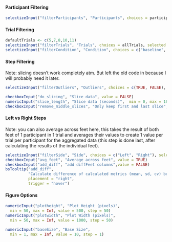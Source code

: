 #### Participant Filtering
```r
selectizeInput("filterParticipants", "Participants", choices = participants, selected = participants, multiple = TRUE)
```

#### Trial Filtering
```r
defaultTrials <- c(5,7,8,10,11)
selectizeInput("filterTrials", "Trials", choices = allTrials, selected = defaultTrials, multiple = TRUE)
selectizeInput("filterCondition", "Condition", choices = c("baseline", "perturbation", "perturbation_visualization"), selected = c("baseline", "perturbation", "perturbation_visualization"), multiple = TRUE)
```

#### Step Filtering
Note: slicing doesn't work completely atm. But left the old code in because I will probably need it later.
```r
selectizeInput("filterOutliers", "Outliers", choices = c(TRUE, FALSE), selected = c(FALSE), multiple = TRUE) # INCLUDE outliers (TRUE), INCLUDE non-outliers (FALSE)

checkboxInput("do_slicing", "Slice data", value = FALSE)
numericInput("slice_length", "Slice data (seconds)",  min = 0, max = 180, value = 9999, step = 10)
checkboxInput("remove_middle_slices", "Only keep first and last slice", value=FALSE)
```

#### Left vs Right Steps
Note: you can also average across feet here, this takes the result of both feet of 1 participant in 1 trial and averages their values to create 1 value per trial per participant for the aggregated data (this step is done last, after calculating the results of the individual feet).
```r
selectizeInput("filterSide", "Side", choices = c("Left", "Right"), selected = c("Left", "Right"), multiple = TRUE)
checkboxInput("avg_feet", "Average across feet", value = TRUE)
checkboxInput("add_diff", "add diffFeet columns",value = FALSE)
bsTooltip("add_diff", 
          "Calculate difference of calculated metrics (mean, sd, cv) between left and right foot and add to summary table.", 
          placement = "right", 
          trigger = "hover")
```

#### Figure Options
```r
numericInput("plotheight", "Plot Height (pixels)",
  min = 50, max = Inf, value = 500, step = 50)
numericInput("plotwidth", "Plot Width (pixels)",
  min = 50, max = Inf, value = 1000, step = 50)

numericInput("baseSize", "Base Size",
  min = 1, max = Inf, value = 10, step = 1)
```

